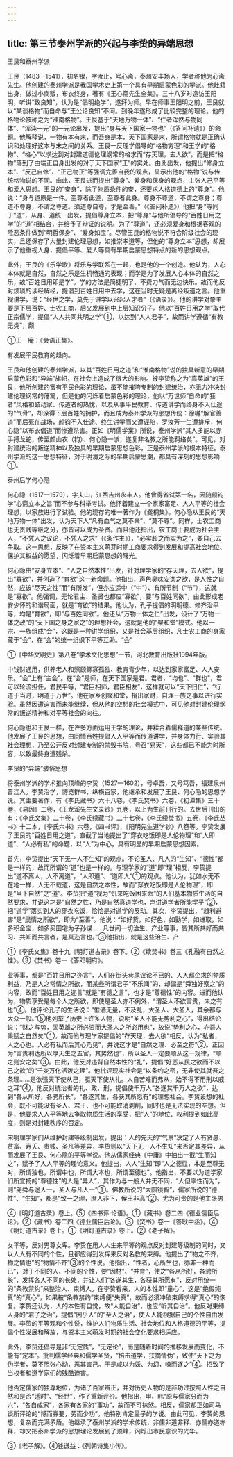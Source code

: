```yaml
---
---
---
```

title: 第三节泰州学派的兴起与李贽的异端思想
---



王艮和泰州学派

王艮（1483—1541），初名银，字汝止，号心斋，泰州安丰场人，学者称他为心斋先生。他创建的泰州学派是我国学术史上第一个具有早期启蒙色彩的学派。他灶籍出身，做过小商贩，布衣终身，著有《王心斋先生全集》。三十八岁时造访王阳明，听讲“致良知”，认为是“倡明绝学”，遂拜为师。早在师事王阳明之前，王艮就以“某谈格物”而自命与“王公论良知”不同。到晚年遂形成了比较完整的理论。他的格物论被称之为“淮南格物”。王艮基于“天地万物一体”、“仁者浑然与物同体”、“浑沌一元”的一元论出发，提出“身与天下国家一物也”（《答问补遗》）的命题。他解释说，一物有本有末，而吾身是本，天下国家是末，所谓格物就是正确认识和处理好这本与末之间的关系。王艮一反理学倡导的“格物穷理”和王学的“格物”、“格心”以求达到对封建道德伦理纲常的格求而“存天理，去人欲”，而是把“格物”落到了由端正自身出发的对于天下国家“正”的实处。由此出发，他提出“修身立本”、“反己自修”、“正己物正”等强调完善自我的观点，显示出他的“格物”说与传统格物说的不同。由此，王艮进而提出“尊身”、爱身和保身的观点，主张人己平等和爱人思想。王艮的“安身”，除了物质条件的安，还要求人格道德上的“尊身”。他说：“身与道原是一件。至尊者此道，至尊者此身。尊身不尊道，不谓之尊身；尊道不尊身，不谓之尊道。须道尊自尊，才是至善。”（《答问补遗》）他把“身”等同于“道”，从身、道统一出发，提倡尊身立本，把“尊身”与他所倡导的“百姓日用之学”的“道”相结合，并给予了辩证的说明。为了“尊道”，还必须爱身和根据客观的险恶条件做到“明哲保身”、“爱身如宝”。尽管王艮的格物说不符合阶级社会的现实，且还保存了大量封建伦理思想，如推崇孝道等，但他的“尊身立本”思想，却展示了他重视人身，提倡平等、爱人等具有早期启蒙思想特点的新的思想观点。

此外，王艮的《乐学歌》将乐与学联系在一起，也是他的一个创造。他认为，人心本体就是自然，自然之乐是生机畅通的表现；而学是为了发展人心本体的自然之乐，故“百姓日用即是学”。学的方法是简捷明了、不费力气而无边快乐。故而他反对烦琐的读经解经，提倡到百姓日用中去学，这在当时无疑是离经叛道之言。他重视讲学，说：“经世之学，莫先于讲学以兴起人才者”（《语录》）。他的讲学对象主要是下层百姓、士农工商，后又发展到中上层知识分子。他以“百姓日用之学”取代正宗儒学，提倡“人人共同共明之学”①，以达到“人人君子”，故而讲学遵循“有教无类”，颇

①王一庵：《会语正集》。

有发展平民教育的趋向。

王艮和他创建的泰州学派，以其“百姓日用之道”和“淮南格物”说的独具新意的早期启蒙色彩和“异端”旗帜，在社会上造成了很大的影响。被李贽称之为“真英雄”的王艮，他所创建的富有平民色彩的理论，虽不能摧垮专制的封建统治，亦无力冲决封建伦理纲常的藩篱，但是他的闪烁着启蒙色彩的理论，他以“万世师”自命的“狂者”风格和鼓动家、传道者的热忱，以及从事平民教育、传道讲学而终身不入仕途的“气骨”，却深得下层百姓的拥护，而且成为泰州学派的思想传统：徐樾“解官善道”而后死在战场，颜钧不入仕途、终生讲学而又遭诬陷，罗汝芳一生遭排斥，何心隐“以布衣倡道”而惨遭杀害。正如《明儒学案》所说，泰州学派“其人多能以赤手搏龙蛇，传至颜山农（钧）、何心隐一派，遂复非名教之所能羁络矣”。可见，对封建统治的叛逆精神以及独具的早期启蒙思想色彩，正是泰州学派的根本特征。泰州学派的这一思想特征，对于明清之际的早期启蒙思潮，都具有深刻的思想影响①。

泰州后学何心隐

何心隐（1517—1579），字夫山，江西吉州永丰人。他曾得省试第一名，因随颜钧学“心斋立本之旨”而不参与科举考试。他怀着建立一个家家富足、人人平等的社会理想，以家族进行了试验。他的现存的唯一著作为《爨桐集》。何心隐从王艮的“天地万物一体”出发，认为天下人“凡有血气之莫不亲”、“莫不尊”。同样，士农工商也无贵贱等级之分，亦皆可以成为圣贤。而且他还指出，农工商士要成为社会主人，“不凭人之议论，不凭人之求”（《条作主》），“必实超之而实为之”，要自己去争取。这一思想，反映了在资本主义萌芽时期工商要求得到发展和提高社会地位、保护其权益的愿望，闪烁着早期启蒙思想的曙光。

何心隐由“安身立本”、“人之自然本性”出发，针对理学家的“存天理，去人欲”，提出“寡欲”，并创造了“育欲”这一新命题。他指出，声色臭味安逸之欲，是人性之自然，应该“尽天之性”而“有所发”，但亦应适中（“中”）、有所节制（“节”），这就是“寡欲”。他强调，无论君主、圣贤也都应“寡欲”，要“与百姓同欲”，由此形成老安少怀的和谐局面，就是“育欲”的结果。他认为，孔子提倡的明明德、修齐治平等，均是“育欲”，即“与百姓同欲”。他还从“万物一体之仁”出发，设计了“万物一体之政”的“天下国之身之家之”的理想社会，这就是他的“聚和堂”模式。他以一宗、一族组成“会”，这既是一种讲学组织，又是社会基层组织，凡士农工商的身家藏于“会”，在“会”的统一组织下平等互助。“会”

①《中华文明史》第八卷“学术文化思想”一节，河北教育出版社1994年版。

中钱财通用，供养老人和照顾鳏寡孤独、教育青少年，以达到家家富足、人人安乐。“会”上有“主会”。在“会”是师，在天下国家是君。君者，“均也”、“群也”，君可以轮流担任，君民平等，“君臣相师，君臣相友”，这样就可以“天下归仁”，“行道于当时，明道于万世”。他在家乡创聚和堂，捐出家财，自理一族之事以进行实验。虽然因遭迫害而未能继续，但从他的空想的社会模式中，可见他对封建伦理纲常的叛逆精神和对平等社会的向往。

何心隐也和王艮一样，在许多方面运用王学的理论，并糅合着儒释道的某些传统。他发展了王艮的思想，由同情百姓提倡人人平等而传道讲学，并身体力行、实验其社会理想，乃至公开反对封建专制的禁毁书院，号召“易天”，这些都已不能为时所容，以致最终身遭残杀。

李贽的“异端”骇俗思想

将泰州学派的学术推向顶峰的李贽（1527—1602），号卓吾，又号笃吾，福建泉州晋江人。李贽治学，博览群书，纵横百家，他继承和发展了王艮、何心隐的思想学说。其主要著作，有《李氏藏书》六十八卷，《李氏焚书》六卷，《初潭集》三十卷，《易因》二卷，《王龙溪先生文录钞》九卷，以上为生前刊行的。去世后刊出的有：《李氏文集》二十卷，《李氏续藏书》二十七卷，《李氏续焚书》五卷，《李氏丛书》十二本，《李氏六书》六卷，《四书评》，《阳明先生道学钞》八卷等。李贽发展了王艮的“百姓日用之道”，直截了当地提出了“穿衣吃饭即是人伦物理”和“人即道”、“人必有私”的命题，以“人”为中心，具有明显的早期启蒙思想因素。

首先，李贽提出“天下无一人不生知”的观点。不论圣人、凡人的“生知”、“德性”都是一样的，故而所谓的“道”也是一样的。与理学家的“道”即“理”相反，李贽提出“道不离人，人不离道”，“人即道”、“道即人”①的观点。他认为，犹如水无不在地一样，人无不载道，这是自然之本性，故而“穿衣吃饭即是人伦物理”，即是“当下自然”之“道”。李贽把“道”视为“饥来吃饭困来眠”的人们基本物质生活的自然要求，并说这才是“自然之性，乃是自然真道学也，岂讲道学者所能学乎”②，把“道学”落实到人的穿衣吃饭，恰恰是对道学的反动。其次，李贽提出，“趋利避害”是“民情之所欲”，即为“至善”。他说：“如好货，如好色，如勤学，如进取，如多积金宝，如多买田宅为子孙谋……凡世间一切治生、产业等事，皆其所共好而共习、共知而共言者，是真迩言也。”③他指出，就是这些治生、产

①《李氏文集》卷十九《明灯道古录》卷下。②《续焚书》卷三《孔融有自然之性》。③《焚书》卷一《答邓明府》。

业等事，都是“百姓日用之迩言”，人们在街头巷尾议论不已的、人人都企求的物质利益，乃是人之常情之所欲，而某些所谓君子“不乐闻”的，却偏是“舜独好察之”的内容，故而“百姓日用之迩言”就是“有德之言”，也才是“尊德性”的内容。进而他认为，物质享受是每个人之所欲，即使是圣人亦不例外，“谓圣人不欲富贵，未之有也”④。他评论孔子的生活说：“惟酒无量，不及乱，大圣人、大圣人，其余都与大众一般。”⑤他列举了历史上许多人物，说明“圣人不能无势利之心”，得出结论说：“财之与势，固英雄之所必资而大圣人之所必用也”，故说“势利之心，亦吾人秉赋之自然矣”①。故而他与理学家提倡的“存天理，去人欲”相反，认为“私者，人之心也。人必有私而后其心乃见”，并说这才是“自然之理、必至之符”②。正因为“富贵利达所以厚天生之五官，其势然也”，所以圣人一定要顺从这一规律，“顺之则安之矣”③。由此，他反对违背自然本性的“礼”，提倡“好恶从民之欲而不以己之欲”的“千变万化活泼之理”。他批评现实社会是“以条约之密，无非使其就吾之条理……是欲强天下使从己，驱天下使从礼。人自苦难而弗从，始不得不用刑以威之耳”④。他反对统治者的礼、政、刑，提倡使千万人“各遂其千万人之欲”，达到“各从所好，各骋所长”，“各遂其生，各获其所愿有”的理想社会。李贽设想的社会，既不可能没有圣人、君王、也不可能取消剥削，同时也是无法实现的空想。但是，他要求人人平等地去争取物质生活的享受，把“人”的地位、权利提到如此高度，则是对封建秩序的否定。

宋明理学家们从维护封建等级制出发，提出：人的先天的“气禀”决定了人有贤愚、贫富、寿夭、贵贱、圣凡等差异，李贽则以“天下无一人不生知”来否定其差异，从而发展了王艮、何心隐的平等学说。他从儒家经典《中庸》中抽出一截“生而知之”，赋予了人人平等的理论意义。他提出，人人“生知”即“人之德性，本是至尊无对，所谓独也，所谓中也，所谓大本也，所谓至德也”。他指出，不要以为道学家们所宣扬的“尊德性”的人是“异人”，其作为与一般人并无不同，“人但率性而为”，则“尧舜与途人一，圣人与凡人一”①。佛教所说的“大圆镜智”，儒家所说的“德性”、“生知”，都是“致一之理，庶人非下，侯王非高”②。尤为可贵的是他主张男

④《明灯道古录》卷上。⑤《四书评·论语》。①《藏书》卷二四《德业儒臣后论》。②《藏书》卷二四《德业儒臣后论》。③《焚书》卷一《答耿中丞》。④《明灯道古录》卷上。①《明灯道古录》卷上。②《老子解》。

女平等，反对男尊女卑。李贽在用人人生来平等的观点反对封建等级制的同时，又以人人有不同的个性，且都应得到发挥来反对名教的束缚。他提出了“物之不齐，物之情也”的“物情不齐”③的个性说。他指出，“性者，心所生也，亦非一种而已”，对于不同的人、不同的个性，要“因材”、“并育”，使之“各从所好，各骋所长”，发挥各人不同的长处，并让人们“各遂其生，各获其所愿有”，反对用统一的“条教禁约”来整治人、束缚人。在李贽看来，人的本性即“童心”，这是“绝假纯真”的“真心”，如果被“条教禁约”束缚便“失真”，故而必须冲破束缚求得“真心”的恢复。李贽还认为，人的本性有自觉，故“人能自治”，也应“听其自治”。他反对束缚人身的“君子之治”，提倡“因乎人”的“至人之治”，使人人能根据自己的个性自由发展。李贽的平等观和个性说，维护人们物质生活、社会地位和人格道德的平等，提倡个性发展和解放，与资本主义萌发时期的社会变化要求相适应。

此外，李贽还倡导是非“无定质”，“无定论”，而是随着时间的推移发展而变化，不能有“定本”。批判儒学经典和儒学圣贤，“掊击道学，扶摘情伪”，致使“天下之为伪学者，莫不胆张心动，恶其害己。于是咸以为妖、为幻，噪而逐之”④。招致了当权者和道学家们的残酷迫害。

他否定儒家的独尊地位，为诸子百家辨正，并对历史人物的是非功过按照人性之自然和是否“适时”、“经世”，作了重新评价。他指出，申、韩“原与儒家分而为六”，“各自成家”，各家有各家的“事功”，故而不可抹煞。相反，儒家却正如司马谈所评论的“博而寡要，劳而少功”。他特别肯定墨子的学说。由此可见，李贽的思想，复杂而充满矛盾。他继承了泰州学派的学术传统，非儒非道非释、亦儒亦道亦释，却又把泰州学派的思想理论发展到了顶峰，闪烁出市民意识的光华。

③《老子解》。④钱谦益：《列朝诗集小传》。